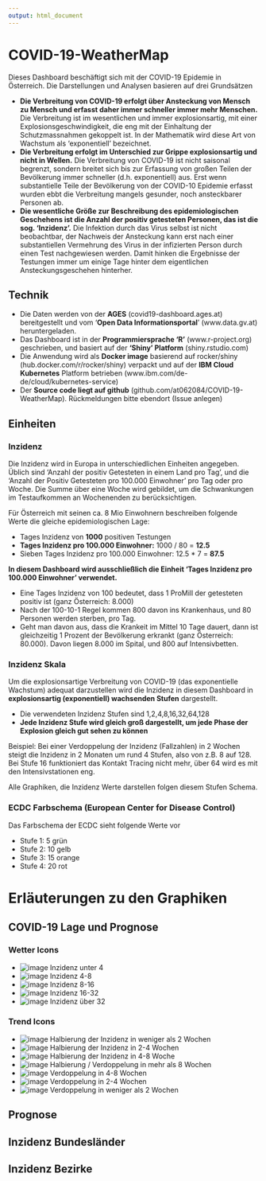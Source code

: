 ```yaml
---
output: html_document
---
```


# COVID-19-WeatherMap

Dieses Dashboard beschäftigt sich mit der COVID-19 Epidemie in Österreich. Die Darstellungen und Analysen basieren auf drei Grundsätzen

- **Die Verbreitung von COVID-19 erfolgt über Ansteckung von Mensch zu Mensch und erfasst daher immer schneller immer mehr Menschen.** Die Verbreitung ist im wesentlichen und immer explosionsartig, mit einer Explosionsgeschwindigkeit, die eng mit der Einhaltung der Schutzmassnahmen gekoppelt ist. In der Mathematik wird diese Art von Wachstum als 'exponentiell' bezeichnet. 
- **Die Verbreitung erfolgt im Unterschied zur Grippe explosionsartig und nicht in Wellen.** Die Verbreitung von COVID-19 ist nicht saisonal begrenzt, sondern breitet sich bis zur Erfassung von großen Teilen der Bevölkerung immer schneller (d.h. exponentiell) aus. Erst wenn substantielle Teile der Bevölkerung von der COVID-10 Epidemie erfasst wurden ebbt die Verbreitung mangels gesunder, noch ansteckbarer Personen ab.
- **Die wesentliche Größe zur Beschreibung des epidemiologischen Geschehens ist die Anzahl der positiv getesteten Personen, das ist die sog. 'Inzidenz'.**  Die Infektion durch das Virus selbst ist nicht beobachtbar, der Nachweis der Ansteckung kann erst nach einer substantiellen Vermehrung des Virus in der infizierten Person durch einen Test nachgewiesen werden. Damit hinken die Ergebnisse der Testungen immer um einige Tage hinter dem eigentlichen Ansteckungsgeschehen hinterher.

## Technik

- Die Daten werden von der **AGES** (covid19-dashboard.ages.at) bereitgestellt und vom '**Open Data Informationsportal**' (www.data.gv.at) heruntergeladen.
- Das Dashboard ist in der **Programmiersprache 'R'** (www.r-project.org) geschrieben, und basiert auf der **'Shiny' Platform** (shiny.rstudio.com)
- Die Anwendung wird als **Docker image** basierend auf rocker/shiny (hub.docker.com/r/rocker/shiny) verpackt und auf der **IBM Cloud Kubernetes** Platform betrieben (www.ibm.com/de-de/cloud/kubernetes-service)
- Der **Source code liegt auf github** (github.com/at062084/COVID-19-WeatherMap). Rückmeldungen bitte ebendort (Issue anlegen)


## Einheiten


### Inzidenz

Die Inzidenz wird in Europa in unterschiedlichen Einheiten angegeben. Üblich sind 'Anzahl der positiv Getesteten in einem Land pro Tag', und die 'Anzahl der Positiv Getesteten pro 100.000 Einwohner' pro Tag oder pro Woche. Die Summe über eine Woche wird gebildet, um die Schwankungen im Testaufkommen an Wochenenden zu berücksichtigen. 

Für Österreich mit seinen ca. 8 Mio Einwohnern beschreiben folgende Werte die gleiche epidemiologischen Lage:

- Tages Inzidenz von **1000** positiven Testungen
- **Tages Inzidenz pro 100.000 Einwohner:** 1000 / 80 = **12.5**
- Sieben Tages Inzidenz pro 100.000 Einwohner: 12.5 * 7 = **87.5**

**In diesem Dashboard wird ausschließlich die Einheit 'Tages Inzidenz pro 100.000 Einwohner' verwendet.**

- Eine Tages Inzidenz von 100 bedeutet, dass 1 ProMill der getesteten positiv ist (ganz Österreich: 8.000)
- Nach der 100-10-1 Regel kommen 800 davon ins Krankenhaus, und 80 Personen werden sterben, pro Tag.
- Geht man davon aus, dass die Krankeit im Mittel 10 Tage dauert, dann ist gleichzeitig 1 Prozent der Bevölkerung erkrankt (ganz Österreich: 80.000). Davon liegen 8.000 im Spital, und 800 auf Intensivbetten.

### Inzidenz Skala

Um die explosionsartige Verbreitung von COVID-19 (das exponentielle Wachstum) adequat darzustellen wird die Inzidenz in diesem Dashboard in **explosionsartig (exponentiell) wachsenden Stufen** dargestellt. 

- Die verwendeten Inzidenz Stufen sind 1,2,4,8,16,32,64,128
- **Jede Inzidenz Stufe wird gleich groß dargestellt, um jede Phase der Explosion gleich gut sehen zu können**

Beispiel: Bei einer Verdoppelung der Inzidenz (Fallzahlen) in 2 Wochen steigt die Inzidenz in 2 Monaten um rund 4 Stufen, also von z.B. 8 auf 128. Bei Stufe 16 funktioniert das Kontakt Tracing nicht mehr, über 64 wird es mit den Intensivstationen eng. 

Alle Graphiken, die Inzidenz Werte darstellen folgen diesem Stufen Schema. 


### ECDC Farbschema (European Center for Disease Control)

Das Farbschema der ECDC sieht folgende Werte vor

- Stufe 1: 5  grün
- Stufe 2: 10 gelb
- Stufe 3: 15 orange
- Stufe 4: 20 rot


# Erläuterungen zu den Graphiken

## COVID-19 Lage und Prognose

### Wetter Icons

- ![image](../www/iconWeather-Sun.png) Inzidenz unter 4 
- ![image](../www/iconWeather-Sun-Cloud.png) Inzidenz 4-8 
- ![image](../www/iconWeather-Rain.png) Inzidenz 8-16 
- ![image](../www/iconWeather-Rain.png) Inzidenz 16-32 
- ![image](../www/iconWeather-Thunder.png) Inzidenz über 32 

### Trend Icons

- ![image](../www/iconDirection-S.png) Halbierung der Inzidenz in weniger als 2 Wochen
- ![image](../www/iconDirection-SSE.png) Halbierung der Inzidenz in 2-4 Wochen
- ![image](../www/iconDirection-ESE.png) Halbierung der Inzidenz in 4-8 Woche
- ![image](../www/iconDirection-E.png) Halbierung / Verdoppelung in mehr als 8 Wochen
- ![image](../www/iconDirection-ENE.png) Verdoppelung in 4-8  Wochen
- ![image](../www/iconDirection-NNE.png) Verdoppelung in 2-4 Wochen
- ![image](../www/iconDirection-N.png) Verdoppelung in weniger als 2 Wochen


## Prognose

## Inzidenz Bundesländer

## Inzidenz Bezirke



